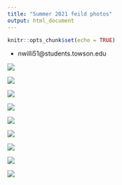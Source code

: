 ```yaml
---
title: "Summer 2021 feild photos"
output: html_document
---
```


```r
knitr::opts_chunk$set(echo = TRUE)
```



- nwilli51@students.towson.edu  




<img src="../Images/Vole_moss.jpg" class="center"> 


<img src="../Images/Vole_Nick_release.jpg" class="center"> 


<img src="../Images/Vole_Jess_hand.jpg" class="center"> 


<img src="../Images/Vole_Nick_hand.jpg" class="center"> 


<img src="../Images/Lauren_Jess_HerbivoryTransect.jpg" class="center"> 


<img src="../Images/TheBoys_HerbivoryTransect.jpg" class="center"> 


<img src="../Images/Jess_Earl_Sourcing.jpg" class="center"> 


<img src="../Images/Jess_Lauren_MidnightSun.jpg" class="center"> 



<img src="../Images/Ian_Ruby_Miriam_Greenhouse.jpg" class="center"> 


